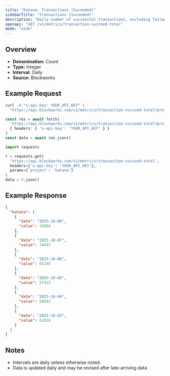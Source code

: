 ```yaml
---
title: "Katana: Transactions (Suceeded)"
sidebarTitle: "Transactions (Suceeded)"
description: "Daily number of successful transactions, excluding failed transactions."
openapi: "GET /v1/metrics/transaction-succeed-total"
mode: "wide"
---
```


## Overview

- **Denomination:** Count
- **Type:** Integer
- **Interval:** Daily
- **Source:** Blockworks

## Example Request

<CodeGroup>

```bash cURL
curl -H "x-api-key: YOUR_API_KEY" \
  "https://api.blockworks.com/v1/metrics/transaction-succeed-total?project=katana"
```

```typescript TypeScript
const res = await fetch(
  'https://api.blockworks.com/v1/metrics/transaction-succeed-total?project=katana',
  { headers: { 'x-api-key': 'YOUR_API_KEY' } }
)
const data = await res.json()
```

```python Python
import requests

r = requests.get(
  'https://api.blockworks.com/v1/metrics/transaction-succeed-total',
  headers={'x-api-key': 'YOUR_API_KEY'},
  params={'project': 'katana'}
)
data = r.json()
```

</CodeGroup>

## Example Response

```json
{
  "katana": [
    {
      "date": "2025-10-08",
      "value": 19904
    },
    {
      "date": "2025-10-07",
      "value": 74497
    },
    {
      "date": "2025-10-06",
      "value": 65185
    },
    {
      "date": "2025-10-05",
      "value": 57423
    },
    {
      "date": "2025-10-04",
      "value": 50042
    },
    {
      "date": "2025-10-03",
      "value": 62028
    }
  ]
}
```

## Notes
- Intervals are daily unless otherwise noted.
- Data is updated daily and may be revised after late-arriving data.